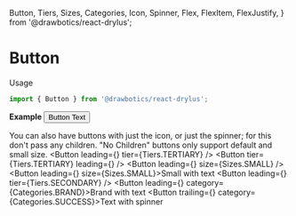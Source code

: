   Button,
  Tiers,
  Sizes,
  Categories,
  Icon,
  Spinner,
  Flex,
  FlexItem,
  FlexJustify,
} from '@drawbotics/react-drylus';



# Button

Usage
```jsx
import { Button } from '@drawbotics/react-drylus';
```
__Example__
<Playground component={Button}>
  <Button>Button Text</Button>
</Playground>


You can also have buttons with just the icon, or just the spinner; for this don't pass any children. "No Children" buttons only support default and small size.
<Playground>
  <Flex justify={FlexJustify.START} vSpacing={Sizes.SMALL}>
    <FlexItem>
      <Button leading={<Icon name="command" />} tier={Tiers.TERTIARY} />
    </FlexItem>
    <FlexItem>
      <Button tier={Tiers.TERTIARY} leading={<Spinner category={Categories.INFO} size={Sizes.SMALL} />} />
    </FlexItem>
    <FlexItem>
      <Button leading={<Icon name="command" />} size={Sizes.SMALL} />
    </FlexItem>
    <FlexItem>
      <Button leading={<Icon name="command" />} size={Sizes.SMALL}>Small with text</Button>
    </FlexItem>
    <FlexItem>
      <Button leading={<Icon name="command" />} tier={Tiers.SECONDARY} />
    </FlexItem>
    <FlexItem>
      <Button leading={<Icon name="command" />} category={Categories.BRAND}>Brand with text</Button>
    </FlexItem>
    <FlexItem>
      <Button trailing={<Spinner size={Sizes.SMALL} inversed />} category={Categories.SUCCESS}>Text with spinner</Button>
    </FlexItem>
  </Flex>
</Playground>
